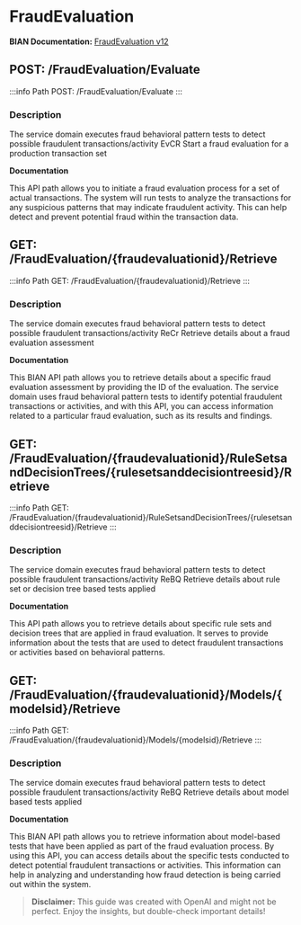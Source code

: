 # FraudEvaluation

**BIAN Documentation:** [FraudEvaluation v12](https://app.swaggerhub.com/apis/BIAN-3/FraudEvaluation/12.0.0)

## POST: /FraudEvaluation/Evaluate

:::info Path
POST: /FraudEvaluation/Evaluate
:::

### Description

The service domain executes fraud behavioral pattern tests to detect possible fraudulent transactions/activity EvCR Start a fraud evaluation for a production transaction set

**Documentation**

This API path allows you to initiate a fraud evaluation process for a set of actual transactions\. The system will run tests to analyze the transactions for any suspicious patterns that may indicate fraudulent activity\. This can help detect and prevent potential fraud within the transaction data\.

## GET: /FraudEvaluation/\{fraudevaluationid\}/Retrieve

:::info Path
GET: /FraudEvaluation/\{fraudevaluationid\}/Retrieve
:::

### Description

The service domain executes fraud behavioral pattern tests to detect possible fraudulent transactions/activity ReCr Retrieve details about a fraud evaluation assessment

**Documentation**

This BIAN API path allows you to retrieve details about a specific fraud evaluation assessment by providing the ID of the evaluation\. The service domain uses fraud behavioral pattern tests to identify potential fraudulent transactions or activities\, and with this API\, you can access information related to a particular fraud evaluation\, such as its results and findings\.

## GET: /FraudEvaluation/\{fraudevaluationid\}/RuleSetsandDecisionTrees/\{rulesetsanddecisiontreesid\}/Retrieve

:::info Path
GET: /FraudEvaluation/\{fraudevaluationid\}/RuleSetsandDecisionTrees/\{rulesetsanddecisiontreesid\}/Retrieve
:::

### Description

The service domain executes fraud behavioral pattern tests to detect possible fraudulent transactions/activity ReBQ Retrieve details about rule set or decision tree based tests applied

**Documentation**

This API path allows you to retrieve details about specific rule sets and decision trees that are applied in fraud evaluation\. It serves to provide information about the tests that are used to detect fraudulent transactions or activities based on behavioral patterns\.

## GET: /FraudEvaluation/\{fraudevaluationid\}/Models/\{modelsid\}/Retrieve

:::info Path
GET: /FraudEvaluation/\{fraudevaluationid\}/Models/\{modelsid\}/Retrieve
:::

### Description

The service domain executes fraud behavioral pattern tests to detect possible fraudulent transactions/activity ReBQ Retrieve details about model based tests applied

**Documentation**

This BIAN API path allows you to retrieve information about model\-based tests that have been applied as part of the fraud evaluation process\. By using this API\, you can access details about the specific tests conducted to detect potential fraudulent transactions or activities\. This information can help in analyzing and understanding how fraud detection is being carried out within the system\.

> **Disclaimer:** This guide was created with OpenAI and might not be perfect. Enjoy the insights, but double-check important details!
